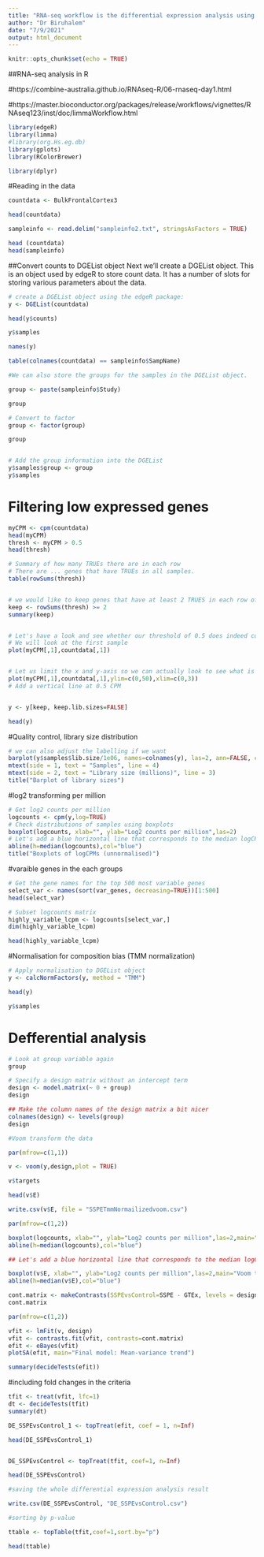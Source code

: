 ```yaml
---
title: "RNA-seq workflow is the differential expression analysis using limma package"
author: "Dr Biruhalem"
date: "7/9/2021"
output: html_document
---
```


```r
knitr::opts_chunk$set(echo = TRUE)
```


##RNA-seq analysis in R

#https://combine-australia.github.io/RNAseq-R/06-rnaseq-day1.html

#https://master.bioconductor.org/packages/release/workflows/vignettes/RNAseq123/inst/doc/limmaWorkflow.html


```r
library(edgeR)
library(limma)
#library(org.Hs.eg.db)
library(gplots)
library(RColorBrewer)

library(dplyr)
```


#Reading in the data

```r

countdata <- BulkFrontalCortex3

head(countdata)

sampleinfo <- read.delim("sampleinfo2.txt", stringsAsFactors = TRUE)

head (countdata)
head(sampleinfo)


```

##Convert counts to DGEList object
Next we’ll create a DGEList object. This is an object used by edgeR to store count data. It has a number of slots for storing various parameters about the data.

```r
# create a DGEList object using the edgeR package:
y <- DGEList(countdata)

head(y$counts)

y$samples

names(y)

```


```r
table(colnames(countdata) == sampleinfo$SampName)
```




```r
#We can also store the groups for the samples in the DGEList object.

group <- paste(sampleinfo$Study)

group

# Convert to factor
group <- factor(group)

group



```

```r
# Add the group information into the DGEList
y$samples$group <- group
y$samples
```


# Filtering low expressed genes

```r

myCPM <- cpm(countdata)
head(myCPM)
thresh <- myCPM > 0.5
head(thresh)

# Summary of how many TRUEs there are in each row
# There are ... genes that have TRUEs in all samples.
table(rowSums(thresh))


# we would like to keep genes that have at least 2 TRUES in each row of thresh
keep <- rowSums(thresh) >= 2
summary(keep)


# Let's have a look and see whether our threshold of 0.5 does indeed correspond to a count of about 10-15
# We will look at the first sample
plot(myCPM[,1],countdata[,1])


# Let us limit the x and y-axis so we can actually look to see what is happening at the smaller counts
plot(myCPM[,1],countdata[,1],ylim=c(0,50),xlim=c(0,3))
# Add a vertical line at 0.5 CPM


y <- y[keep, keep.lib.sizes=FALSE]

head(y)

```


#Quality control, library size distribution


```r
# we can also adjust the labelling if we want
barplot(y$samples$lib.size/1e06, names=colnames(y), las=2, ann=FALSE, cex.names=0.75)
mtext(side = 1, text = "Samples", line = 4)
mtext(side = 2, text = "Library size (millions)", line = 3)
title("Barplot of library sizes")
```

#log2 transforming per million 

```r
# Get log2 counts per million
logcounts <- cpm(y,log=TRUE)
# Check distributions of samples using boxplots
boxplot(logcounts, xlab="", ylab="Log2 counts per million",las=2)
# Let's add a blue horizontal line that corresponds to the median logCPM
abline(h=median(logcounts),col="blue")
title("Boxplots of logCPMs (unnormalised)")

```

#varaible genes in the each groups 

```r
# Get the gene names for the top 500 most variable genes
select_var <- names(sort(var_genes, decreasing=TRUE))[1:500]
head(select_var)

# Subset logcounts matrix
highly_variable_lcpm <- logcounts[select_var,]
dim(highly_variable_lcpm)

head(highly_variable_lcpm)

```


#Normalisation for composition bias (TMM normalization)

```r
# Apply normalisation to DGEList object
y <- calcNormFactors(y, method = "TMM")

head(y)

y$samples
```

# Defferential analysis

```r
# Look at group variable again
group
```




```r
# Specify a design matrix without an intercept term
design <- model.matrix(~ 0 + group)
design
```

```r
## Make the column names of the design matrix a bit nicer
colnames(design) <- levels(group)
design
```


```r
#Voom transform the data

par(mfrow=c(1,1))

v <- voom(y,design,plot = TRUE)

v$targets

head(v$E)

```



```r
write.csv(v$E, file = "SSPETmmNormailizedvoom.csv")

```

```r
par(mfrow=c(1,2))

boxplot(logcounts, xlab="", ylab="Log2 counts per million",las=2,main="Unnormalised logCPM") 
abline(h=median(logcounts),col="blue")

## Let's add a blue horizontal line that corresponds to the median logCPM

boxplot(v$E, xlab="", ylab="Log2 counts per million",las=2,main="Voom transformed logCPM")
abline(h=median(v$E),col="blue")

```






```r
cont.matrix <- makeContrasts(SSPEvsControl=SSPE - GTEx, levels = design)
cont.matrix
```




```r

par(mfrow=c(1,2))

vfit <- lmFit(v, design)
vfit <- contrasts.fit(vfit, contrasts=cont.matrix)
efit <- eBayes(vfit)
plotSA(efit, main="Final model: Mean-variance trend")

```


```r
summary(decideTests(efit))
```

#including fold changes in the criteria 


```r
tfit <- treat(vfit, lfc=1)
dt <- decideTests(tfit)
summary(dt)

```


```r

DE_SSPEvsControl_1 <- topTreat(efit, coef = 1, n=Inf)

head(DE_SSPEvsControl_1)


DE_SSPEvsControl <- topTreat(tfit, coef=1, n=Inf)

head(DE_SSPEvsControl)

#saving the whole differential expression analysis result

write.csv(DE_SSPEvsControl, "DE_SSPEvsControl.csv")

```


```r
#sorting by p-value 

ttable <- topTable(tfit,coef=1,sort.by="p")

head(ttable)
```


